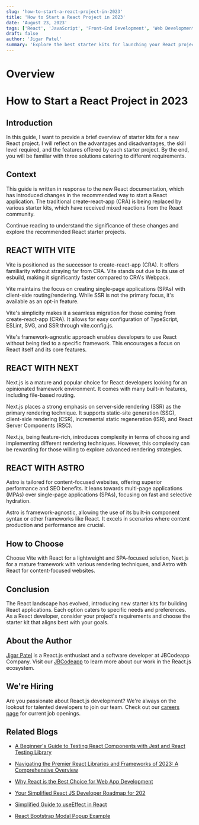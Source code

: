 ```yaml
---
slug: 'how-to-start-a-react-project-in-2023'
title: 'How to Start a React Project in 2023'
date: 'August 23, 2023'
tags: ['React', 'JavaScript', 'Front-End Development', 'Web Development']
draft: false
author: 'Jigar Patel'
summary: 'Explore the best starter kits for launching your React project in 2023. Learn about the advantages, skill levels required, and features offered by each kit. Stay up to date with the latest tools and frameworks in the React ecosystem.'
---
```


# Overview

<TOCInline toc={props.toc} exclude="Overview" toHeading={2} />

# How to Start a React Project in 2023

## Introduction

In this guide, I want to provide a brief overview of starter kits for a new React project. I will reflect on the advantages and disadvantages, the skill level required, and the features offered by each starter project. By the end, you will be familiar with three solutions catering to different requirements.

## Context

This guide is written in response to the new React documentation, which has introduced changes in the recommended way to start a React application. The traditional create-react-app (CRA) is being replaced by various starter kits, which have received mixed reactions from the React community.

Continue reading to understand the significance of these changes and explore the recommended React starter projects.

## REACT WITH VITE

Vite is positioned as the successor to create-react-app (CRA). It offers familiarity without straying far from CRA. Vite stands out due to its use of esbuild, making it significantly faster compared to CRA's Webpack.

Vite maintains the focus on creating single-page applications (SPAs) with client-side routing/rendering. While SSR is not the primary focus, it's available as an opt-in feature.

Vite's simplicity makes it a seamless migration for those coming from create-react-app (CRA). It allows for easy configuration of TypeScript, ESLint, SVG, and SSR through vite.config.js.

Vite's framework-agnostic approach enables developers to use React without being tied to a specific framework. This encourages a focus on React itself and its core features.

## REACT WITH NEXT

Next.js is a mature and popular choice for React developers looking for an opinionated framework environment. It comes with many built-in features, including file-based routing.

Next.js places a strong emphasis on server-side rendering (SSR) as the primary rendering technique. It supports static-site generation (SSG), client-side rendering (CSR), incremental static regeneration (ISR), and React Server Components (RSC).

Next.js, being feature-rich, introduces complexity in terms of choosing and implementing different rendering techniques. However, this complexity can be rewarding for those willing to explore advanced rendering strategies.

## REACT WITH ASTRO

Astro is tailored for content-focused websites, offering superior performance and SEO benefits. It leans towards multi-page applications (MPAs) over single-page applications (SPAs), focusing on fast and selective hydration.

Astro is framework-agnostic, allowing the use of its built-in component syntax or other frameworks like React. It excels in scenarios where content production and performance are crucial.

## How to Choose

Choose Vite with React for a lightweight and SPA-focused solution, Next.js for a mature framework with various rendering techniques, and Astro with React for content-focused websites.

## Conclusion

The React landscape has evolved, introducing new starter kits for building React applications. Each option caters to specific needs and preferences. As a React developer, consider your project's requirements and choose the starter kit that aligns best with your goals.

## About the Author

[Jigar Patel](https://expertlaravel.com) is a React.js enthusiast and a software developer at JBCodeapp Company. Visit our [JBCodeapp](https://jbcodeapp.com) to learn more about our work in the React.js ecosystem.

## We're Hiring

Are you passionate about React.js development? We're always on the lookout for talented developers to join our team. Check out our [careers page](https://jbcodeapp.com) for current job openings.

## Related Blogs


- [A Beginner's Guide to Testing React Components with Jest and React Testing Library]( testing-react-components-jest-react-testing-library )

- [Navigating the Premier React Libraries and Frameworks of 2023: A Comprehensive Overview]( top-react-libraries-frameworks-2023-guide )

- [Why React is the Best Choice for Web App Development]( why-react-ultimate-web-app-development-choice )

- [Your Simplified React JS Developer Roadmap for 202]( your-simplified-react-js-developer-roadmap-for-2023 )

- [Simplified Guide to useEffect in React]( simplified-guide-to-useeffect-in-react )

- [React Bootstrap Modal Popup Example]( react-bootstrap-modal-example )
